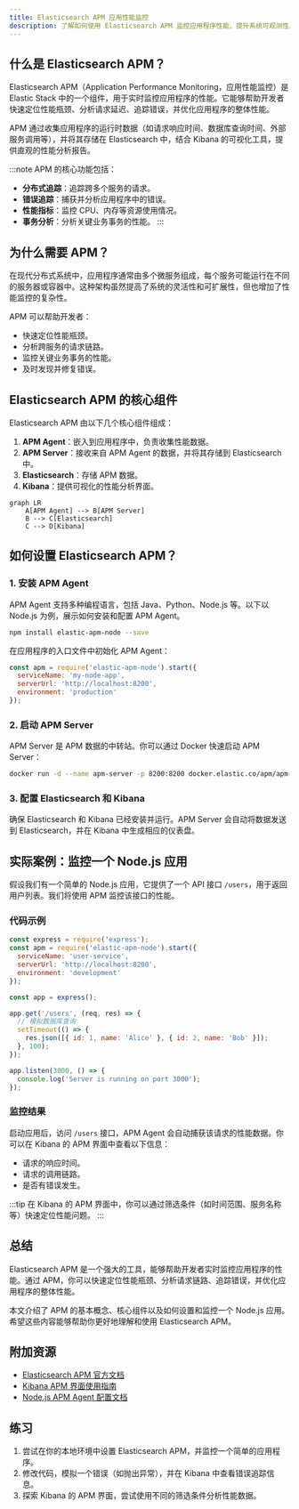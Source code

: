 ```yaml
---
title: Elasticsearch APM 应用性能监控
description: 了解如何使用 Elasticsearch APM 监控应用程序性能，提升系统可观测性。本文将从基础概念讲起，结合实际案例和代码示例，帮助初学者掌握 Elasticsearch APM 的核心功能。
---
```


## 什么是 Elasticsearch APM？

Elasticsearch APM（Application Performance Monitoring，应用性能监控）是 Elastic Stack 中的一个组件，用于实时监控应用程序的性能。它能够帮助开发者快速定位性能瓶颈、分析请求延迟、追踪错误，并优化应用程序的整体性能。

APM 通过收集应用程序的运行时数据（如请求响应时间、数据库查询时间、外部服务调用等），并将其存储在 Elasticsearch 中，结合 Kibana 的可视化工具，提供直观的性能分析报告。

:::note
APM 的核心功能包括：
- **分布式追踪**：追踪跨多个服务的请求。
- **错误追踪**：捕获并分析应用程序中的错误。
- **性能指标**：监控 CPU、内存等资源使用情况。
- **事务分析**：分析关键业务事务的性能。
:::

## 为什么需要 APM？

在现代分布式系统中，应用程序通常由多个微服务组成，每个服务可能运行在不同的服务器或容器中。这种架构虽然提高了系统的灵活性和可扩展性，但也增加了性能监控的复杂性。

APM 可以帮助开发者：
- 快速定位性能瓶颈。
- 分析跨服务的请求链路。
- 监控关键业务事务的性能。
- 及时发现并修复错误。

## Elasticsearch APM 的核心组件

Elasticsearch APM 由以下几个核心组件组成：

1. **APM Agent**：嵌入到应用程序中，负责收集性能数据。
2. **APM Server**：接收来自 APM Agent 的数据，并将其存储到 Elasticsearch 中。
3. **Elasticsearch**：存储 APM 数据。
4. **Kibana**：提供可视化的性能分析界面。

```mermaid
graph LR
    A[APM Agent] --> B[APM Server]
    B --> C[Elasticsearch]
    C --> D[Kibana]
```

## 如何设置 Elasticsearch APM？

### 1. 安装 APM Agent

APM Agent 支持多种编程语言，包括 Java、Python、Node.js 等。以下以 Node.js 为例，展示如何安装和配置 APM Agent。

```bash
npm install elastic-apm-node --save
```

在应用程序的入口文件中初始化 APM Agent：

```javascript
const apm = require('elastic-apm-node').start({
  serviceName: 'my-node-app',
  serverUrl: 'http://localhost:8200',
  environment: 'production'
});
```

### 2. 启动 APM Server

APM Server 是 APM 数据的中转站。你可以通过 Docker 快速启动 APM Server：

```bash
docker run -d --name apm-server -p 8200:8200 docker.elastic.co/apm/apm-server:8.10.0
```

### 3. 配置 Elasticsearch 和 Kibana

确保 Elasticsearch 和 Kibana 已经安装并运行。APM Server 会自动将数据发送到 Elasticsearch，并在 Kibana 中生成相应的仪表盘。

## 实际案例：监控一个 Node.js 应用

假设我们有一个简单的 Node.js 应用，它提供了一个 API 接口 `/users`，用于返回用户列表。我们将使用 APM 监控该接口的性能。

### 代码示例

```javascript
const express = require('express');
const apm = require('elastic-apm-node').start({
  serviceName: 'user-service',
  serverUrl: 'http://localhost:8200',
  environment: 'development'
});

const app = express();

app.get('/users', (req, res) => {
  // 模拟数据库查询
  setTimeout(() => {
    res.json([{ id: 1, name: 'Alice' }, { id: 2, name: 'Bob' }]);
  }, 100);
});

app.listen(3000, () => {
  console.log('Server is running on port 3000');
});
```

### 监控结果

启动应用后，访问 `/users` 接口，APM Agent 会自动捕获该请求的性能数据。你可以在 Kibana 的 APM 界面中查看以下信息：
- 请求的响应时间。
- 请求的调用链路。
- 是否有错误发生。

:::tip
在 Kibana 的 APM 界面中，你可以通过筛选条件（如时间范围、服务名称等）快速定位性能问题。
:::

## 总结

Elasticsearch APM 是一个强大的工具，能够帮助开发者实时监控应用程序的性能。通过 APM，你可以快速定位性能瓶颈、分析请求链路、追踪错误，并优化应用程序的整体性能。

本文介绍了 APM 的基本概念、核心组件以及如何设置和监控一个 Node.js 应用。希望这些内容能够帮助你更好地理解和使用 Elasticsearch APM。

## 附加资源

- [Elasticsearch APM 官方文档](https://www.elastic.co/guide/en/apm/get-started/current/index.html)
- [Kibana APM 界面使用指南](https://www.elastic.co/guide/en/kibana/current/apm-ui.html)
- [Node.js APM Agent 配置文档](https://www.elastic.co/guide/en/apm/agent/nodejs/current/index.html)

## 练习

1. 尝试在你的本地环境中设置 Elasticsearch APM，并监控一个简单的应用程序。
2. 修改代码，模拟一个错误（如抛出异常），并在 Kibana 中查看错误追踪信息。
3. 探索 Kibana 的 APM 界面，尝试使用不同的筛选条件分析性能数据。
